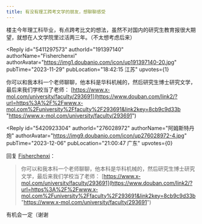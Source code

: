 ```yaml
---
title: 有没有理工跨考文学的朋友，想聊聊感受
---
```



<Forum groupName="人文学院吐槽大会" groupUrl="https://www.douban.com/group/731999/" archivedAt="2025-05-16T14:22:15.177Z">
  <Post
    id="298108149"
    title="有没有理工跨考文学的朋友，想聊聊感受"
    url="https://www.douban.com/group/topic/298108149/?_spm_id=Mjc2MDI4OTcy"
    pubTime="2023-12-06"
    highlightUserId="191397140"
  >
楼主今年理工科毕业，有点跨考比文的想法，虽然不对国内的研究生教育报很大期望，就想在人文学院里过活两三年。（不太想考虑后来）

<Reply
  id="5411297573"
  authorId="191397140"
  authorName="Fisherchenxi"
  authorAvatar="https://img1.doubanio.com/icon/up191397140-20.jpg"
  pubTime="2023-11-29"
  pubLocation="18:42:15 江苏"
  upvotes={1}
>
你可以和我本科一个老师聊聊，他本科是华科机械的，然后研究生博士研究文学，最后来我们学校当了老师：
[https://www.x-mol.com/university/faculty/293691](https://www.douban.com/link2/?url=https%3A%2F%2Fwww.x-mol.com%2Funiversity%2Ffaculty%2F293691&link2key=8cb9c9d33b "https://www.x-mol.com/university/faculty/293691")
</Reply>

<Reply
  id="5420923304"
  authorId="276028972"
  authorName="阿姆斯特丹炮"
  authorAvatar="https://img9.doubanio.com/icon/up276028972-4.jpg"
  pubTime="2023-12-06"
  pubLocation="21:00:47 广东"
  upvotes={0}
>
回复 [Fisherchenxi](https://www.douban.com/people/191397140/)：
 > 你可以和我本科一个老师聊聊，他本科是华科机械的，然后研究生博士研究文学，最后来我们学校当了老师：
> [https://www.x-mol.com/university/faculty/293691](https://www.douban.com/link2/?url=https%3A%2F%2Fwww.x-mol.com%2Funiversity%2Ffaculty%2F293691&link2key=8cb9c9d33b "https://www.x-mol.com/university/faculty/293691")

有机会一定（谢谢
</Reply>
  </Post>
</Forum>
